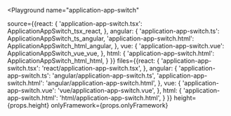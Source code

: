 

<Playground
  name="application-app-switch"
  
  source={{react: {
             'application-app-switch.tsx': ApplicationAppSwitch_tsx_react,
           },
           angular: {
             'application-app-switch.ts': ApplicationAppSwitch_ts_angular,
             'application-app-switch.html': ApplicationAppSwitch_html_angular,
           },
           vue: {
             'application-app-switch.vue': ApplicationAppSwitch_vue_vue,
           },
           html: {
             'application-app-switch.html': ApplicationAppSwitch_html_html,
           }
}}
  files={{react: {
            'application-app-switch.tsx': 'react/application-app-switch.tsx',
          },
          angular: {
            'application-app-switch.ts': 'angular/application-app-switch.ts',
            'application-app-switch.html': 'angular/application-app-switch.html',
          },
          vue: {
            'application-app-switch.vue': 'vue/application-app-switch.vue',
          },
          html: {
            'application-app-switch.html': 'html/application-app-switch.html',
          }
}}
  height={props.height}
  onlyFramework={props.onlyFramework}
></Playground>
